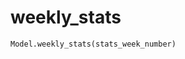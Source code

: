 # weekly_stats { #iapt_classes.Model.weekly_stats }

```python
Model.weekly_stats(stats_week_number)
```

